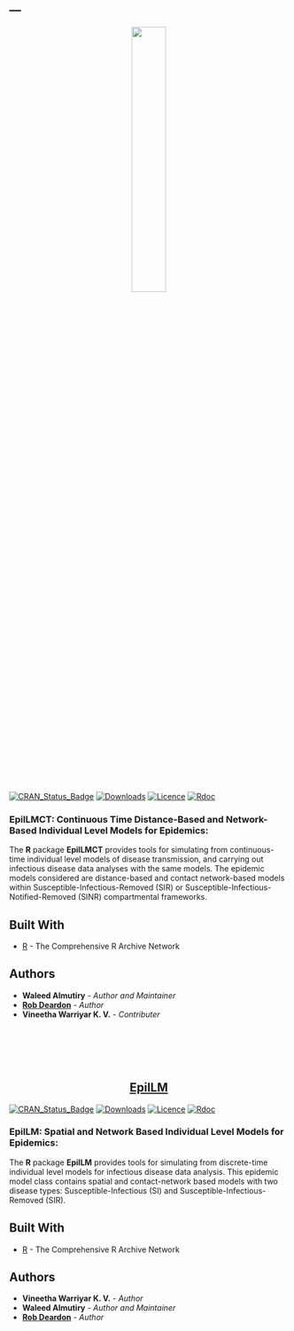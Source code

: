 ---
---

<link rel="stylesheet" href="styles.css" type="text/css">

<div id="EpiILMCT" class="section level3">

<p align="center">
[<img src="images/EpiIMCT.jpg" width="35%">](https://github.com/waleedalmutiry/EpiILMCT/blob/master/README.md)
</p>

[![CRAN_Status_Badge](https://www.r-pkg.org/badges/version/EpiILMCT)](https://cran.r-project.org/package=EpiILMCT)
[![Downloads](https://cranlogs.r-pkg.org/badges/EpiILMCT)](https://cran.r-project.org/package=EpiILMCT)
[![Licence](https://img.shields.io/badge/licence-GPL--3-blue.svg)](https://www.gnu.org/licenses/gpl-3.0.en.html)
[![Rdoc](https://rdocumentation.org/packages/EpiILMCT/versions/1.1.7)](https://rdocumentation.org/packages/EpiILMCT/versions/1.1.7)

<h3><strong>EpiILMCT: Continuous Time Distance-Based and Network-Based Individual Level Models for Epidemics</strong>:</h3>

The **R** package **EpiILMCT** provides tools for simulating from continuous-time individual level models of disease transmission, and carrying out infectious disease data analyses with the same models. The epidemic models considered are distance-based and contact network-based models within Susceptible-Infectious-Removed (SIR) or Susceptible-Infectious-Notified-Removed (SINR) compartmental frameworks.


## Built With

* [R](https://cran.r-project.org) - The Comprehensive R Archive Network

## Authors

* **Waleed Almutiry** - *Author and Maintainer*
* **[Rob Deardon](http://people.ucalgary.ca/~robert.deardon/)** - *Author*
* **Vineetha Warriyar K. V.** - *Contributer*
</div>

<br>
<br>
<br>
<br>

<div id="EpiILM" class="section level3">

<center>

<h1><strong>[EpiILM](https://cran.r-project.org/package=EpiILM)</strong></h1>

</center>

[![CRAN_Status_Badge](https://www.r-pkg.org/badges/version/EpiILM)](https://cran.r-project.org/package=EpiILM)
[![Downloads](https://cranlogs.r-pkg.org/badges/EpiILM)](https://cran.r-project.org/package=EpiILM)
[![Licence](https://img.shields.io/badge/licence-GPL--3-blue.svg)](https://www.gnu.org/licenses/gpl-3.0.en.html)
[![Rdoc](https://rdocumentation.org/packages/EpiILM/versions/1.5.2)](https://rdocumentation.org/packages/EpiILM/versions/1.5.2)

<h3><strong>EpiILM: Spatial and Network Based Individual Level Models for Epidemics</strong>:</h3>

The **R** package **EpiILM** provides tools for simulating from discrete-time individual level models for infectious disease data analysis. This epidemic model class contains spatial and contact-network based models with two disease types: Susceptible-Infectious (SI) and Susceptible-Infectious-Removed (SIR).


## Built With

* [R](https://cran.r-project.org) - The Comprehensive R Archive Network

## Authors

* **Vineetha Warriyar K. V.** - *Author*
* **Waleed Almutiry** - *Author and Maintainer*
* **[Rob Deardon](http://people.ucalgary.ca/~robert.deardon/)** - *Author*
</div>

